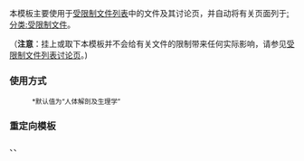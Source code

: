 本模板主要使用于[[MediaWiki:Bad image list|受限制文件列表]]中的文件及其讨论页，并自动将有关页面列于[[:分类:受限制文件]]。

（'''注意'''：挂上或取下本模板并不会给有关文件的限制带来任何实际影响，请参见[[MediaWiki_Talk:Bad image list|受限制文件列表讨论页]]。)

===使用方式===
{{quote|<nowiki>{{受限制文件</nowiki><br>
<nowiki>| 类别 = 文件类别（选填*）</nowiki><br>
<nowiki>}}</nowiki>}}
:<small>*默认值为“人体解剖及生理学”</small>

===重定向模板===
{{t1|Badimage}}、{{t1|Bad image}}、{{t1|Restricted use}}